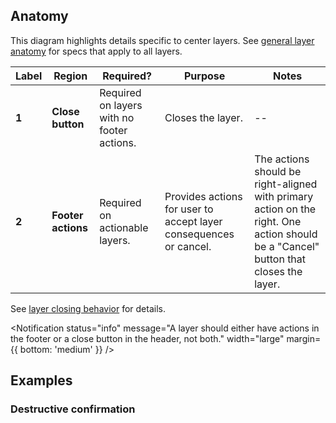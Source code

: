 
## Anatomy

This diagram highlights details specific to center layers. See [general layer anatomy](/components/layer#anatomy) for specs that apply to all layers.

<Example plain>
  <CenterLayerAnatomy />
</Example>

| Label | Region             | Required?                                  | Purpose                                                           | Notes                                                                                                                               |
| ----- | ------------------ | ------------------------------------------ | ----------------------------------------------------------------- | ----------------------------------------------------------------------------------------------------------------------------------- |
| **1** | **Close button**   | Required on layers with no footer actions. | Closes the layer.                                                 | --                                                                                                                                  |
| **2** | **Footer actions** | Required on actionable layers.             | Provides actions for user to accept layer consequences or cancel. | The actions should be right-aligned with primary action on the right. One action should be a "Cancel" button that closes the layer. |

See [layer closing behavior](/components/layer#actionable) for details.

<Notification
  status="info"
  message="A layer should either have actions in the footer or a close button in the header, not both."
  width="large"
  margin={{ bottom: 'medium' }}
/>

## Examples

### Destructive confirmation

<Example template showResponsiveControls={[]}>
  <ContentDrivenLayout />
</Example>
